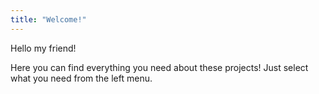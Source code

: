 ```yaml
---
title: "Welcome!"
---
```

Hello my friend!

Here you can find everything you need about these projects!
Just select what you need from the left menu.


